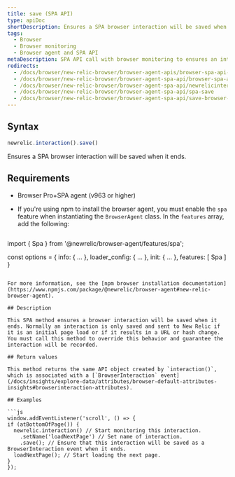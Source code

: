 ```yaml
---
title: save (SPA API)
type: apiDoc
shortDescription: Ensures a SPA browser interaction will be saved when it ends.
tags:
  - Browser
  - Browser monitoring
  - Browser agent and SPA API
metaDescription: SPA API call with browser monitoring to ensures an interaction will be saved when it ends.
redirects:
  - /docs/browser/new-relic-browser/browser-agent-apis/browser-spa-api-newrelicinteractionsave
  - /docs/browser/new-relic-browser/browser-agent-spa-api/browser-spa-api-newrelicinteractionsave
  - /docs/browser/new-relic-browser/browser-agent-spa-api/newrelicinteractionsave-browser-spa-agent-api
  - /docs/browser/new-relic-browser/browser-agent-spa-api/spa-save
  - /docs/browser/new-relic-browser/browser-agent-spa-api/save-browser-spa-api
---
```



## Syntax

```js
newrelic.interaction().save()
```

Ensures a SPA browser interaction will be saved when it ends.

## Requirements

* Browser Pro+SPA agent (v963 or higher)
* If you're using npm to install the browser agent, you must enable the `spa` feature when instantiating the `BrowserAgent` class. In the `features` array, add the following:

  ```js
import { Spa } from '@newrelic/browser-agent/features/spa';

const options = {
  info: { ... },
  loader_config: { ... },
  init: { ... },
  features: [
    Spa
  ]
}
  ```

  For more information, see the [npm browser installation documentation](https://www.npmjs.com/package/@newrelic/browser-agent#new-relic-browser-agent).

## Description

This SPA method ensures a browser interaction will be saved when it ends. Normally an interaction is only saved and sent to New Relic if it is an initial page load or if it results in a URL or hash change. You must call this method to override this behavior and guarantee the interaction will be recorded.

## Return values

This method returns the same API object created by `interaction()`, which is associated with a [`BrowserInteraction` event](/docs/insights/explore-data/attributes/browser-default-attributes-insights#browserinteraction-attributes).

## Examples

```js
window.addEventListener('scroll', () => {
  if (atBottomOfPage()) {
    newrelic.interaction() // Start monitoring this interaction.
      .setName('loadNextPage') // Set name of interaction.
      .save(); // Ensure that this interaction will be saved as a BrowserInteraction event when it ends.
    loadNextPage(); // Start loading the next page.
  }
});
```
